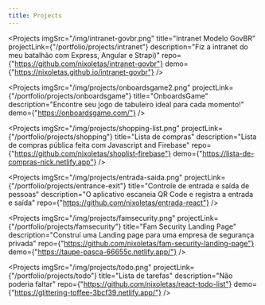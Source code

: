```yaml
---
title: Projects
---
```



<Projects 
    imgSrc="/img/intranet-govbr.png" 
    title="Intranet Modelo GovBR" 
    projectLink={"/portfolio/projects/intranet"}
    description="Fiz a intranet do meu batalhão com Express, Angular e Strapi)"
    repo={"https://github.com/nixoletas/intranet-govbr"}
    demo={"https://nixoletas.github.io/intranet-govbr"}
/>

<Projects 
    imgSrc="/img/projects/onboardsgame2.png"
    projectLink={"/portfolio/projects/onboardsgame"}
    title="OnboardsGame" 
    description="Encontre seu jogo de tabuleiro ideal para cada momento!"
    demo={"https://onboardsgame.com/"}
/>

<Projects 
    imgSrc="/img/projects/shopping-list.png"
    projectLink={"/portfolio/projects/shopping"}
    title="Lista de compras" 
    description="Lista de compras pública feita com Javascript and Firebase"
    repo={"https://github.com/nixoletas/shoplist-firebase"}
    demo={"https://lista-de-compras-nick.netlify.app"}
/>

<Projects 
    imgSrc="/img/projects/entrada-saida.png"
    projectLink={"/portfolio/projects/entrance-exit"}
    title="Controle de entrada e saída de pessoas" 
    description="O aplicativo escaneia QR Code e registra a entrada e saída"
    repo={"https://github.com/nixoletas/entrada-react"}
/>

<Projects 
    imgSrc="/img/projects/famsecurity.png"
    projectLink={"/portfolio/projects/famsecurity"}
    title="Fam Security Landing Page" 
    description="Construí uma Landing page para uma empresa de segurança privada"
    repo={"https://github.com/nixoletas/fam-security-landing-page"}
    demo={"https://taupe-pasca-66655c.netlify.app/"}
/>

<Projects 
    imgSrc="/img/projects/todo.png"
    projectLink={"/portfolio/projects/todo"}
    title="Lista de tarefas" 
    description="Não poderia faltar"
    repo={"https://github.com/nixoletas/react-todo-list"}
    demo={"https://glittering-toffee-3bcf39.netlify.app/"}
/>